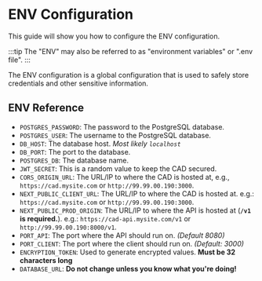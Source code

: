 # ENV Configuration

This guide will show you how to configure the ENV configuration.

:::tip
The "ENV" may also be referred to as "environment variables" or ".env file".
:::

The ENV configuration is a global configuration that is used to safely store credentials and other sensitive information.

## ENV Reference

- `POSTGRES_PASSWORD`: The password to the PostgreSQL database.
- `POSTGRES_USER`: The username to the PostgreSQL database.
- `DB_HOST`: The database host. _Most likely `localhost`_
- `DB_PORT`: The port to the database.
- `POSTGRES_DB`: The database name.
- `JWT_SECRET`: This is a random value to keep the CAD secured.
- `CORS_ORIGIN_URL`: The URL/IP to where the CAD is hosted at, e.g., `https://cad.mysite.com` or `http://99.99.00.190:3000`.
- `NEXT_PUBLIC_CLIENT_URL`: The URL/IP to where the CAD is hosted at. e.g.: `https://cad.mysite.com` or `http://99.99.00.190:3000`.
- `NEXT_PUBLIC_PROD_ORIGIN`: The URL/IP to where the API is hosted at (**`/v1` is required.**). e.g.: `https://cad-api.mysite.com/v1` or `http://99.99.00.190:8000/v1`.
- `PORT_API`: The port where the API should run on. _(Default 8080)_
- `PORT_CLIENT`: The port where the client should run on. _(Default: 3000)_
- `ENCRYPTION_TOKEN`: Used to generate encrypted values. **Must be 32 characters long**
- `DATABASE_URL`: **Do not change unless you know what you're doing!**
